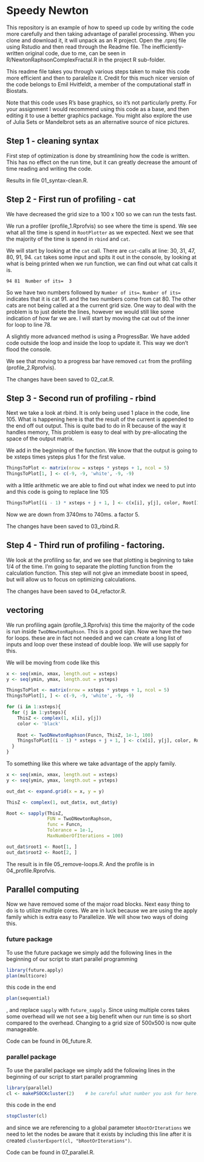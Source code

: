 # Speedy Newton

This repository is an example of how to speed up code by writing the code more carefully and then 
taking advantage of parallel processing. When you clone and download it, it will unpack as an R project. Open the .rproj file using
Rstudio and then read through the Readme file.
The inefficiently-written original code, due to me, can be seen 
in R/NewtonRaphsonComplexFractal.R in the project R sub-folder.

This readme file takes you through various steps taken to make this code more efficient and then to paralelize it.
Credit for this much nicer version of the code belongs to Emil Hvitfeldt, a member of the computational staff in Biostats.

Note that this code uses R's base graphics, so it's not particularly pretty. 
For your assignment I would recommend using this code as a base, and then editing it to use a better graphics package.
You might also explore the use of Julia Sets or Mandelbrot sets as an alternative source of nice pictures.

## Step 1 - cleaning syntax

First step of optimization is done by streamlining how the code is written. This has no effect on the run time, but it can greatly decrease the amount of time reading and writing the code.  

Results in file 01_syntax-clean.R.

## Step 2 - First run of profiling - cat

We have decreased the grid size to a 100 x 100 so we can run the tests fast.

We run a profiler (profile_1.Rprofvis) so see where the time is spend. We see what all the time is spend in `RootPlotter` as we expected. Next we see that the majority of the time is spend in `rbind` and `cat`.  

We will start by looking at the `cat` call. There are `cat`-calls at line: 30, 31, 47, 80, 91, 94. 
`cat` takes some input and spits it out in the console, by looking at what is being printed when we run function, we can find out what cat calls it is.

```
94 81  Number of its=  3
```

So we have two numbers followed by `Number of its=`. `Number of its=` indicates that it is cat 91. and the two numbers come from cat 80. The other cats are not being called at a the current grid size. One way to deal with the problem is to just delete the lines, however we would still like some indication of how far we are. I will start by moving the cat out of the inner for loop to line 78.

A slightly more advanced method is using a ProgressBar. We have added code outside the loop and inside the loop to update it. This way we don't flood the console.

We see that moving to a progress bar have removed `cat` from the profiling (profile_2.Rprofvis).

The changes have been saved to 02_cat.R.  

## Step 3 - Second run of profiling - rbind

Next we take a look at rbind. It is only being used 1 place in the code, line 105. What is happening here is that the result of the current is appended to the end off out output. This is quite bad to do in R because of the way it handles memory, This problem is easy to deal with by pre-allocating the space of the output matrix.

We add in the beginning of the function. We know that the output is going to be xsteps times ysteps plus 1 for the first value.

```r
ThingsToPlot <- matrix(nrow = xsteps * ysteps + 1, ncol = 5)
ThingsToPlot[1, ] <- c(-9, -9, 'white', -9, -9)
```

with a little arithmetic we are able to find out what index we need to put into and this code is going to replace line 105

```r
ThingsToPlot[(i - 1) * xsteps + j + 1, ] <- c(x[i], y[j], color, Root[1], Root[2])
```

Now we are down from 3740ms to 740ms. a factor 5.

The changes have been saved to 03_rbind.R.  

## Step 4 - Third run of profiling - factoring.

We look at the profiling so far, and we see that plotting is beginning to take 1/4 of the time. I'm going to separate the plotting function from the calculation function. This step will not give an immediate boost in speed, but will allow us to focus on optimizing calculations.

The changes have been saved to 04_refactor.R.  

## vectoring

We run profiling again (profile_3.Rprofvis) this time the majority of the code is run inside `TwoDNewtonRaphson`. This is a good sign. Now we have the two for loops. these are in fact not needed and we can create a long list of inputs and loop over these instead of double loop. We will use sapply for this.

We will be moving from code like this

```r
x <- seq(xmin, xmax, length.out = xsteps)
y <- seq(ymin, ymax, length.out = ysteps)

ThingsToPlot <- matrix(nrow = xsteps * ysteps + 1, ncol = 5)
ThingsToPlot[1, ] <- c(-9, -9, 'white', -9, -9)

for (i in 1:xsteps){
  for (j in 1:ysteps){
    ThisZ <- complex(1, x[i], y[j])
    color <- 'black' 
    
    Root <- TwoDNewtonRaphson(Funcn, ThisZ, 1e-1, 100)
    ThingsToPlot[(i - 1) * xsteps + j + 1, ] <- c(x[i], y[j], color, Root[1], Root[2])
  }
}
```

To something like this where we take advantage of the apply family.

```r
x <- seq(xmin, xmax, length.out = xsteps)
y <- seq(ymin, ymax, length.out = ysteps)

out_dat <- expand.grid(x = x, y = y)

ThisZ <- complex(1, out_dat$x, out_dat$y)

Root <- sapply(ThisZ,
               FUN = TwoDNewtonRaphson,
               func = Funcn,
               Tolerance = 1e-1,
               MaxNumberOfIterations = 100)

out_dat$root1 <- Root[1, ]
out_dat$root2 <- Root[2, ]
```

The result is in file 05_remove-loops.R. And the profile is in 04_profile.Rprofvis.

## Parallel computing

Now we have removed some of the major road blocks. Next easy thing to do is to utilize multiple cores. We are in luck because we are using the apply family which is extra easy to Parallelize. We will show two ways of doing this.

### future package

To use the future package we simply add the following lines in the beginning of our script to start parallel programming

```r
library(future.apply)
plan(multicore)
```

this code in the end

```r
plan(sequential)
```


, and replace `sapply` with `future_sapply`. Since using multiple cores takes some overhead will we not see a big benefit when our run time is so short compared to the overhead. Changing to a grid size of 500x500 is now quite manageable.  

Code can be found in 06_future.R.  

### parallel package

To use the parallel package we simply add the following lines in the beginning of our script to start parallel programming

```r
library(parallel)
cl <- makePSOCKcluster(2)    # be careful what number you ask for here!
```

this code in the end

```r
stopCluster(cl)
```

and since we are referencing to a global parameter `bRootOrIterations` we need to let the nodes be aware that it exists by including this line after it is created `clusterExport(cl, "bRootOrIterations")`.

Code can be found in 07_parallel.R.
